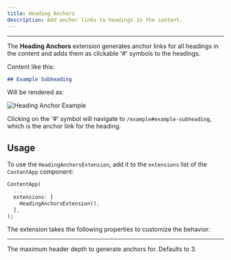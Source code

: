 ```yaml
---
title: Heading Anchors
description: Add anchor links to headings in the content.
---
```


---

The **Heading Anchors** extension generates anchor links for all headings in the content and adds them as clickable '#' symbols to the headings.

Content like this:

```markdown title="content/example.md"
## Example Subheading
```

Will be rendered as:

![Heading Anchor Example](/content/assets/heading_anchor.png)

Clicking on the '#' symbol will navigate to `/example#example-subheading`, which is the anchor link for the heading.

## Usage

To use the `HeadingAnchorsExtension`, add it to the `extensions` list of the `ContentApp` component:

```dart
ContentApp(
  ...
  extensions: [
    HeadingAnchorsExtension(),
  ],
);
```

The extension takes the following properties to customize the behavior:

---

<Property name="maxHeaderDepth" type="int">
  The maximum header depth to generate anchors for. Defaults to 3.
</Property>
